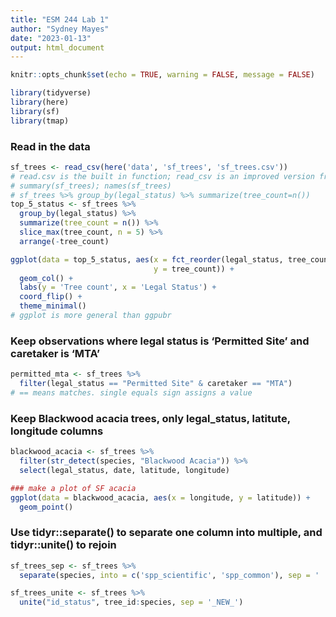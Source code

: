 ```yaml
---
title: "ESM 244 Lab 1"
author: "Sydney Mayes"
date: "2023-01-13"
output: html_document
---
```


```r
knitr::opts_chunk$set(echo = TRUE, warning = FALSE, message = FALSE)

library(tidyverse)
library(here)
library(sf)
library(tmap)
```

### Read in the data

```r
sf_trees <- read_csv(here('data', 'sf_trees', 'sf_trees.csv'))
# read.csv is the built in function; read_csv is an improved version from the tidyverse, has extra functionality and is faster
# summary(sf_trees); names(sf_trees)
# sf_trees %>% group_by(legal_status) %>% summarize(tree_count=n())
top_5_status <- sf_trees %>% 
  group_by(legal_status) %>% 
  summarize(tree_count = n()) %>% 
  slice_max(tree_count, n = 5) %>% 
  arrange(-tree_count)

ggplot(data = top_5_status, aes(x = fct_reorder(legal_status, tree_count),
                                y = tree_count)) +
  geom_col() +
  labs(y = 'Tree count', x = 'Legal Status') +
  coord_flip() +
  theme_minimal()
# ggplot is more general than ggpubr 


```
### Keep observations where legal status is 'Permitted Site' and caretaker is 'MTA'
```r
permitted_mta <- sf_trees %>% 
  filter(legal_status == "Permitted Site" & caretaker == "MTA")
# == means matches. single equals sign assigns a value
```

### Keep Blackwood acacia trees, only legal_status, latitute, longitude columns
```r
blackwood_acacia <- sf_trees %>% 
  filter(str_detect(species, "Blackwood Acacia")) %>% 
  select(legal_status, date, latitude, longitude)

### make a plot of SF acacia
ggplot(data = blackwood_acacia, aes(x = longitude, y = latitude)) +
  geom_point()
```
### Use tidyr::separate() to separate one column into multiple, and tidyr::unite() to rejoin 
```r
sf_trees_sep <- sf_trees %>% 
  separate(species, into = c('spp_scientific', 'spp_common'), sep = ' :: ')

sf_trees_unite <- sf_trees %>% 
  unite("id_status", tree_id:species, sep = '_NEW_')
```




